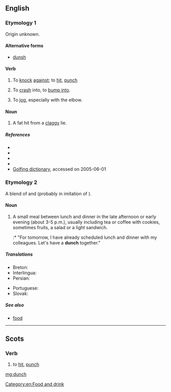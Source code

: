 {{also|Dunch}}
==English==

===Etymology 1===
Origin unknown.

====Alternative forms====
* [[dunsh]] {{qualifier|Geordie}}

====Verb====
{{en-verb|dunches|dunching|pres_ptc2=dunchin|dunched|dunched}}

# {{label|en|Geordie}} To [[knock]] [[against]]; to [[hit]], [[punch]]
# {{label|en|Geordie}} To [[crash]] into, to [[bump into]].
# {{label|en|British}} To [[jog]], especially with the elbow.

====Noun====
{{en-noun|-}}

# {{label|en|golf}} A fat hit from a [[claggy]] lie.

=====References=====
* {{R:New Geordie Dictionary 1987}}
* {{R:Palgrave}}
* {{R:Dobson & Irwin Newcastle 1970}}
* {{R:Northumberland 1880}}
* [http://www.worldgolf.com/wglibrary/reference/dictionary/dpage.html Golfing dictionary], accessed on 2005-06-01

===Etymology 2===
A blend of {{m|en|lunch}} and {{m|en|dinner}} (probably in imitation of {{m|en|brunch}}).

====Noun====
{{en-noun|-}}

# A small meal between lunch and dinner in the late afternoon or early evening (about 3-5 p.m.), usually including tea or coffee with cookies, sometimes fruits, a salad or a light sandwich.
#:* "For tomorrow, I have already scheduled lunch and dinner with my colleagues. Let's have a '''dunch''' together."

=====Translations=====
{{trans-top|small meal between lunch and dinner}}
* Breton: {{t+|br|adverenn|f}}
* Interlingua: {{t|ia|merenda}}
* Persian: {{t+|fa|عصرانه|tr=asraneh}}
{{trans-mid}}
* Portuguese: {{t+|pt|merenda|f}}
* Slovak: {{t|sk|olovrant|m}}
{{trans-bottom}}

=====See also=====
* [[food]]

[[Category:en:Food and drink]]

----

==Scots==

===Verb===
{{sco-verb|dunches|dunchin|duncht|duncht}}

# to [[hit]], [[punch]]

[[mg:dunch]]